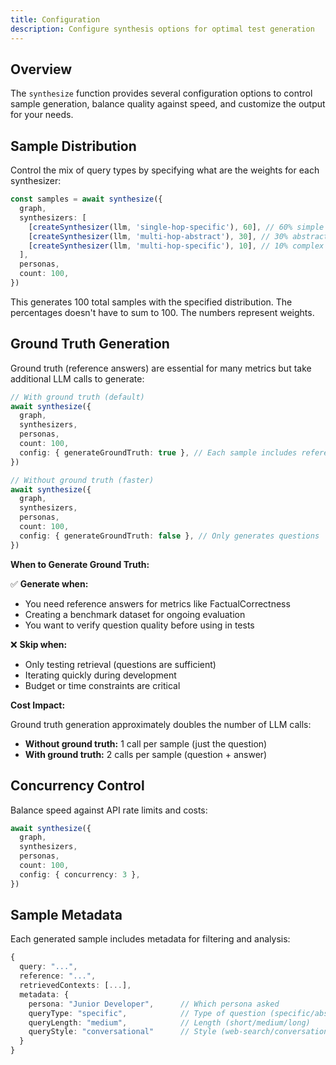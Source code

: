 ```yaml
---
title: Configuration
description: Configure synthesis options for optimal test generation
---
```


## Overview

The `synthesize` function provides several configuration options to control sample generation, balance quality against speed, and customize the output for your needs.

## Sample Distribution

Control the mix of query types by specifying what are the weights for each synthesizer:

```typescript
const samples = await synthesize({
  graph,
  synthesizers: [
    [createSynthesizer(llm, 'single-hop-specific'), 60], // 60% simple
    [createSynthesizer(llm, 'multi-hop-abstract'), 30], // 30% abstract
    [createSynthesizer(llm, 'multi-hop-specific'), 10], // 10% complex
  ],
  personas,
  count: 100,
})
```

This generates 100 total samples with the specified distribution. The percentages doesn't have to sum to 100. The numbers represent weights.

## Ground Truth Generation

Ground truth (reference answers) are essential for many metrics but take additional LLM calls to generate:

```typescript
// With ground truth (default)
await synthesize({
  graph,
  synthesizers,
  personas,
  count: 100,
  config: { generateGroundTruth: true }, // Each sample includes reference answer
})

// Without ground truth (faster)
await synthesize({
  graph,
  synthesizers,
  personas,
  count: 100,
  config: { generateGroundTruth: false }, // Only generates questions
})
```

**When to Generate Ground Truth:**

✅ **Generate when:**

- You need reference answers for metrics like FactualCorrectness
- Creating a benchmark dataset for ongoing evaluation
- You want to verify question quality before using in tests

❌ **Skip when:**

- Only testing retrieval (questions are sufficient)
- Iterating quickly during development
- Budget or time constraints are critical

**Cost Impact:**

Ground truth generation approximately doubles the number of LLM calls:

- **Without ground truth:** 1 call per sample (just the question)
- **With ground truth:** 2 calls per sample (question + answer)

## Concurrency Control

Balance speed against API rate limits and costs:

```typescript
await synthesize({
  graph,
  synthesizers,
  personas,
  count: 100,
  config: { concurrency: 3 },
})
```

## Sample Metadata

Each generated sample includes metadata for filtering and analysis:

```typescript
{
  query: "...",
  reference: "...",
  retrievedContexts: [...],
  metadata: {
    persona: "Junior Developer",      // Which persona asked
    queryType: "specific",            // Type of question (specific/abstract)
    queryLength: "medium",            // Length (short/medium/long)
    queryStyle: "conversational"      // Style (web-search/conversational/technical)
  }
}
```
